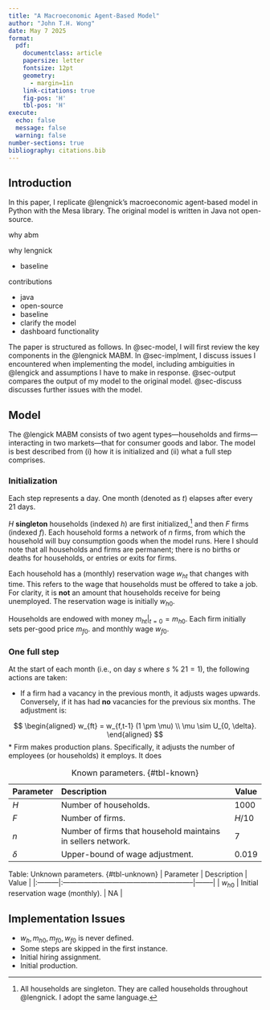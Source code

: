```yaml
---
title: "A Macroeconomic Agent-Based Model"
author: "John T.H. Wong"
date: May 7 2025
format: 
  pdf:
    documentclass: article
    papersize: letter
    fontsize: 12pt
    geometry:
      - margin=1in
    link-citations: true
    fig-pos: 'H'
    tbl-pos: 'H'
execute:
  echo: false
  message: false
  warning: false
number-sections: true
bibliography: citations.bib
---
```


## Introduction

In this paper, I replicate @lengnick's macroeconomic agent-based model in Python with the Mesa library. The original model is written in Java not open-source.

why abm

why lengnick

- baseline

contributions

- java
- open-source
- baseline 
- clarify the model
- dashboard functionality

The paper is structured as follows. In @sec-model, I will first review the key components in the @lengnick MABM. In @sec-implment, I discuss issues I encountered when implementing the model, including ambiguities in @lengick and assumptions I have to make in response. @sec-output compares the output of my model to the original model. @sec-discuss discusses further issues with the model.

## Model {#sec-model}

The @lengick MABM consists of two agent types---households and firms---interacting in two markets---that for consumer goods and labor. The model is best described from (i) how it is initialized and (ii) what a full step comprises.

### Initialization

Each step represents a day. One month (denoted as $t$) elapses after every 21 days.

$H$ **singleton** households (indexed $h$) are first initialized,[^1] and then $F$ firms (indexed $f$). Each household forms a network of $n$ firms, from which the household will buy consumption goods when the model runs. Here I should note that all households and firms are permanent; there is no births or deaths for households, or entries or exits for firms.

[^1]: All households are singleton. They are called households throughout @lengnick. I adopt the same language.

Each household has a (monthly) reservation wage $w_{ht}$ that changes with time. This refers to the wage that households must be offered to take a job. For clarity, it is **not** an amount that households receive for being unemployed. The reservation wage is initially $w_{h0}$.

Households are endowed with money $m_{ht}|_{t=0} = m_{h0}$. Each firm initially sets per-good price $m_{f0}$. and monthly wage $w_{f0}$.

### One full step

At the start of each month (i.e., on day $s$ where $s \ \% \ 21 = 1$), the following actions are taken:

- If a firm had a vacancy in the previous month, it adjusts wages upwards. Conversely, if it has had **no** vacancies for the previous six months. The adjustment is:

$$
\begin{aligned}
w_{ft} = w_{f,t-1} (1 \pm \mu)
\\ \mu  \sim U_{0, \delta}.
\end{aligned}
$$
* Firm makes production plans. Specifically, it adjusts the number of employees (or households) it employs. It does

Table: Known parameters. {#tbl-known}

| Parameter | Description | Value |
|:---------|:--------------------------------------------------------|--------|
| $H$ | Number of households. | 1000 |
| $F$ | Number of firms.  | $H/10$ |
| $n$ | Number of firms that household maintains in sellers network.  | $7$ |
| $\delta$ | Upper-bound of wage adjustment.  | $0.019$ |


Table: Unknown parameters. {#tbl-unknown}
| Parameter | Description | Value |
|:---------|:--------------------------------------------------------|--------|
| $w_{h0}$ | Initial reservation wage (monthly). | NA |



## Implementation Issues {#sec-implement}

- $w_h, m_{h0}, m_{f0}, w_{f0}$ is never defined.
- Some steps are skipped in the first instance.
- Initial hiring assignment.
- Initial production.

